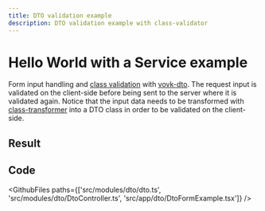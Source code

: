 ```yaml
---
title: DTO validation example
description: DTO validation example with class-validator
---
```



# Hello World with a Service example

Form input handling and [class validation](https://www.npmjs.com/package/class-validator) with [vovk-dto](https://www.npmjs.com/package/vovk-dto). The request input is validated on the client-side before being sent to the server where it is validated again. Notice that the input data needs to be transformed with [class-transformer](https://www.npmjs.com/package/class-transformer) into a DTO class in order to be validated on the client-side.

## Result

<Example>
  <DtoFormExample />
</Example>

## Code

<GithubFiles paths={['src/modules/dto/dto.ts', 'src/modules/dto/DtoController.ts', 'src/app/dto/DtoFormExample.tsx']} />
